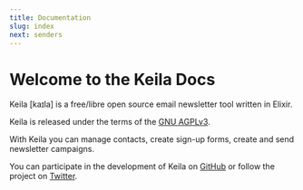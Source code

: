 ```yaml
---
title: Documentation
slug: index
next: senders
---
```


# Welcome to the Keila Docs

Keila [kaɪla] is a free/libre open source email newsletter tool written in Elixir.

Keila is released under the terms of the [GNU AGPLv3](https://www.gnu.org/licenses/agpl-3.0.en.html).

With Keila you can manage contacts, create sign-up forms, create and send
newsletter campaigns.

You can participate in the development of Keila on [GitHub](https://github.com/pentacent/keila)
or follow the project on [Twitter](https://twitter.com/keila_io).
